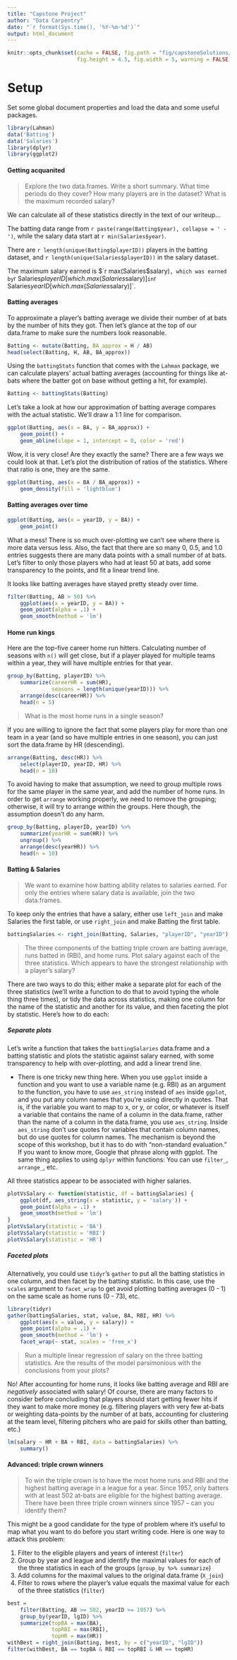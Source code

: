 ```yaml
---
title: "Capstone Project"
author: "Data Carpentry"
date: "`r format(Sys.time(), '%Y-%m-%d')`"
output: html_document
---
```


```r
knitr::opts_chunk$set(cache = FALSE, fig.path = "fig/capstoneSolutions/", 
                      fig.height = 4.5, fig.width = 5, warning = FALSE)
```


# Setup

Set some global document properties and load the data and some useful packages.

```r
library(Lahman)
data('Batting')
data('Salaries')
library(dplyr)
library(ggplot2)
```

#### Getting acquanited

> Explore the two data.frames. Write a short summary. What time periods do they cover? How many players are in the dataset? What is the maximum recorded salary?

We can calculate all of these statistics directly in the text of our writeup...

The batting data range from `r paste(range(Batting$year), collapse = ' - ')`, while the salary data start at `r min(Salaries$year)`. 

<!-- There are `r sum(is.na(Batting))` missing data points in the Batting dataset, which represents `r round(100 * sum(is.na(Batting)) / prod(dim(Batting)), 1)`% of the cells in the table. -->

There are `r length(unique(Batting$playerID))` players in the batting dataset, and `r length(unique(Salaries$playerID))` in the salary dataset.

The maximum salary earned is $`r max(Salaries$salary)`, which was earned by `r Salaries$playerID[which.max(Salaries$salary)]` in `r Salaries$yearID[which.max(Salaries$salary)]`.


#### Batting averages

To approximate a player's batting average we divide their number of at bats by the number of hits they got. Then let's glance at the top of our data.frame to make sure the numbers look reasonable.

```r
Batting <- mutate(Batting, BA_approx = H / AB)
head(select(Batting, H, AB, BA_approx))
```

Using the `battingStats` function that comes with the `Lahman` package, we can calculate players' actual batting averages (accounting for things like at-bats where the batter got on base without getting a hit, for example).

```r
Batting <- battingStats(Batting)
```

Let's take a look at how our approximation of batting average compares with the actual statistic. We'll draw a 1:1 line for comparison.

```r
ggplot(Batting, aes(x = BA, y = BA_approx)) + 
    geom_point() + 
    geom_abline(slope = 1, intercept = 0, color = 'red')
```

Wow, it is very close! Are they exactly the same? There are a few ways we could look at that. Let's plot the distribution of ratios of the statistics. Where that ratio is one, they are the same.

```r
ggplot(Batting, aes(x = BA / BA_approx)) + 
    geom_density(fill = 'lightblue') 
```


#### Batting averages over time

```r
ggplot(Batting, aes(x = yearID, y = BA)) +
    geom_point() 
```

What a mess! There is so much over-plotting we can't see where there is more data versus less. Also, the fact that there are so many 0, 0.5, and 1.0 entries suggests there are many data points with a small number of at bats. Let's filter to only those players who had at least 50 at bats, add some transparency to the points, and fit a linear trend line.

It looks like batting averages have stayed pretty steady over time.

```r
filter(Batting, AB > 50) %>%
    ggplot(aes(x = yearID, y = BA)) +
    geom_point(alpha = .1) +
    geom_smooth(method = 'lm')
```



#### Home run kings

Here are the top-five career home run hitters. Calculating number of seasons with `n()` will get close, but if a player played for multiple teams within a year, they will have multiple entries for that year.

```r
group_by(Batting, playerID) %>%
    summarize(careerHR = sum(HR),
              seasons = length(unique(yearID))) %>%
    arrange(desc(careerHR)) %>%
    head(n = 5)
```


> What is the most home runs in a single season?

If you are willing to ignore the fact that some players play for more than one team in a year (and so have multiple entries in one season), you can just sort the data.frame by HR (descending).

```r
arrange(Batting, desc(HR)) %>%
    select(playerID, yearID, HR) %>%
    head(n = 10)
```

To avoid having to make that assumption, we need to group multiple rows for the same player in the same year, and add the number of home runs. In order to get `arrange` working properly, we need to remove the grouping; otherwise, it will try to arrange within the groups. Here though, the assumption doesn't do any harm.

```r
group_by(Batting, playerID, yearID) %>%
    summarize(yearHR = sum(HR)) %>%
    ungroup() %>%
    arrange(desc(yearHR)) %>%
    head(n = 10)
```


 
#### Batting & Salaries

> We want to examine how batting ability relates to salaries earned. For only the entries where salary data is available, join the two data.frames.

To keep only the entries that have a salary, either use `left_join` and make Salaries the first table, or use `right_join` and make Batting the first table.

```r
battingSalaries <- right_join(Batting, Salaries, "playerID", "yearID")
```

> The three components of the batting triple crown are batting average, runs batted in (RBI), and home runs. Plot salary against each of the three statistics. Which appears to have the strongest relationship with a player's salary?

There are two ways to do this; either make a separate plot for each of the three statistics (we'll write a function to do that to avoid typing the whole thing three times), or tidy the data across statistics, making one column for the name of the statistic and another for its value, and then faceting the plot by statistic. Here's how to do each:

##### Separate plots

Let's write a function that takes the `battingSalaries` data.frame and a batting statistic and plots the statistic against salary earned, with some transparency to help with over-plotting, and add a linear trend line.

- There is one tricky new thing here. When you use `ggplot` inside a function and you want to use a variable name (e.g. RBI) as an argument to the function, you have to use `aes_string` instead of `aes` inside `ggplot`, and you put any column names that you're using directly in quotes. That is, if the variable you want to map to x, or y, or color, or whatever is itself a variable that contains the name of a column in the data.frame, rather than the name of a column in the data.frame, you use `aes_string`. Inside `aes_string` don't use quotes for variables that contain column names, but do use quotes for column names. The mechanism is beyond the scope of this workshop, but it has to do with "non-standard evaluation." If you want to know more, Google that phrase along with ggplot. The same thing applies to using `dplyr` within functions: You can use `filter_`, `arrange_`, etc.

All three statistics appear to be associated with higher salaries.

```r
plotVsSalary <- function(statistic, df = battingSalaries) {
    ggplot(df, aes_string(x = statistic, y = 'salary')) +
    geom_point(alpha = .1) +
    geom_smooth(method = 'lm')
}
plotVsSalary(statistic = 'BA')
plotVsSalary(statistic = 'RBI')
plotVsSalary(statistic = 'HR')
```

##### Faceted plots

Alternatively, you could use `tidyr`'s `gather` to put all the batting statistics in one column, and then facet by the batting statistic. In this case, use the `scales` argument to `facet_wrap` to get avoid plotting batting averages (0 - 1) on the same scale as home runs (0 - 73), etc.

```r
library(tidyr)
gather(battingSalaries, stat, value, BA, RBI, HR) %>%
    ggplot(aes(x = value, y = salary)) + 
    geom_point(alpha = .1) +
    geom_smooth(method = 'lm') +
    facet_wrap(~ stat, scales = 'free_x')
```


> Run a multiple linear regression of salary on the three batting statistics. Are the results of the model parsimonious with the conclusions from your plots?

No! After accounting for home runs, it looks like batting average and RBI are *negatively* associated with salary! Of course, there are many factors to consider before concluding that players should start getting fewer hits if they want to make more money (e.g. filtering players with very few at-bats or weighting data-points by the number of at bats, accounting for clustering at the team level, filtering pitchers who are paid for skills other than batting, etc.)

```r
lm(salary ~ HR + BA + RBI, data = battingSalaries) %>%
    summary()
```


#### Advanced: triple crown winners

> To win the triple crown is to have the most home runs and RBI and the highest batting average in a league for a year. Since 1957, only batters with at least 502 at-bats are eligible for the highest batting average. There have been three triple crown winners since 1957 -- can you identify them?

This might be a good candidate for the type of problem where it's useful to map
what you want to do before you start writing code. Here is one way to attack this
problem:

1. Filter to the eligible players and years of interest (`filter`)
1. Group by year and league and identify the maximal values for each of the three statistics in each of the groups (`group_by %>% summarize`)
1. Add columns for the maximal values to the original data.frame (`X_join`)
1. Filter to rows where the player's value equals the maximal value for each of the three statistics (`filter`)

```r
best = 
    filter(Batting, AB >= 502, yearID >= 1957) %>%
    group_by(yearID, lgID) %>%
    summarize(topBA = max(BA),
              topRBI = max(RBI),
              topHR = max(HR))
withBest = right_join(Batting, best, by = c("yearID", "lgID"))
filter(withBest, BA == topBA & RBI == topRBI & HR == topHR)
```
